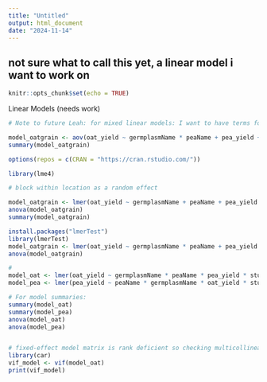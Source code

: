 ```yaml
---
title: "Untitled"
output: html_document
date: "2024-11-14"
---
```



## not sure what to call this yet, a linear model i want to work on 


```r
knitr::opts_chunk$set(echo = TRUE)
```

Linear Models (needs work)
```r
# Note to future Leah: for mixed linear models: I want to have terms for year, location, and block within location ; this is in addition to having species genotypes and weeds 

model_oatgrain <- aov(oat_yield ~ germplasmName * peaName + pea_yield + studyYear + blockNumber + studyLoc, mulit_location_data)
summary(model_oatgrain)

options(repos = c(CRAN = "https://cran.rstudio.com/"))

library(lme4)

# block within location as a random effect

model_oatgrain <- lmer(oat_yield ~ germplasmName + peaName + pea_yield + studyYear + (1|studyLoc/blockNumber), data = mulit_location_data)
anova(model_oatgrain)
summary(model_oatgrain)

install.packages("lmerTest")
library(lmerTest)
model_oatgrain <- lmer(oat_yield ~ germplasmName * peaName + pea_yield + studyYear + (1|studyLoc/blockNumber), data = mulit_location_data)
anova(model_oatgrain)

# 
model_oat <- lmer(oat_yield ~ germplasmName * peaName * pea_yield * studyLoc * studyYear + (1|studyLoc:blockNumber), data = mulit_location_data)
model_pea <- lmer(pea_yield ~ peaName * germplasmName * oat_yield * studyLoc * studyYear + (1|studyLoc:blockNumber), data = mulit_location_data)

# For model summaries:
summary(model_oat)
summary(model_pea)
anova(model_oat)
anova(model_pea)


# fixed-effect model matrix is rank deficient so checking multicollinearity
library(car)
vif_model <- vif(model_oat)
print(vif_model)


```



